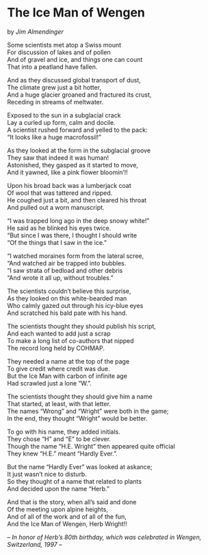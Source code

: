 # The Ice Man of Wengen

by *Jim Almendinger*

Some scientists met atop a Swiss mount\
For discussion of lakes and of pollen\
And of gravel and ice, and things one can count\
That into a peatland have fallen.

And as they discussed global transport of dust,\
The climate grew just a bit hotter,\
And a huge glacier groaned and fractured its crust,\
Receding in streams of meltwater.

Exposed to the sun in a subglacial crack\
Lay a curled up form, calm and docile.\
A scientist rushed forward and yelled to the pack:\
“It looks like a huge macrofossil!”

As they looked at the form in the subglacial groove\
They saw that indeed it was human!\
Astonished, they gasped as it started to move,\
And it yawned, like a pink flower bloomin’!!

Upon his broad back was a lumberjack coat\
Of wool that was tattered and ripped.\
He coughed just a bit, and then cleared his throat\
And pulled out a worn manuscript.

“I was trapped long ago in the deep snowy white!”\
He said as he blinked his eyes twice.\
“But since I was there, I thought I should write\
“Of the things that I saw in the ice.”

“I watched moraines form from the lateral scree,\
“And watched air be trapped into bubbles.\
“I saw strata of bedload and other debris\
“And wrote it all up, without troubles.”

The scientists couldn’t believe this surprise,\
As they looked on this white-bearded man\
Who calmly gazed out through his icy-blue eyes\
And scratched his bald pate with his hand.

The scientists thought they should publish his script,\
And each wanted to add just a scrap\
To make a long list of co-authors that nipped\
The record long held by COHMAP.

They needed a name at the top of the page\
To give credit where credit was due.\
But the Ice Man with carbon of infinite age\
Had scrawled just a lone “W.”.

The scientists thought they should give him a name\
That started, at least, with that letter.\
The names “Wrong” and “Wright” were both in the game;\
In the end, they thought “Wright” would be better.

To go with his name, they added initials.\
They chose “H” and “E” to be clever.\
Though the name “H.E. Wright” then appeared quite official\
They knew “H.E.” meant “Hardly Ever.”.

But the name “Hardly Ever” was looked at askance;\
It just wasn’t nice to disturb.\
So they thought of a name that related to plants\
And decided upon the name “Herb.”

And that is the story, when all’s said and done\
Of the meeting upon alpine heights,\
And of all of the work and of all of the fun,\
And the Ice Man of Wengen, Herb Wright!!

*-- In honor of Herb’s 80th birthday, which was celebrated in Wengen, Switzerland, 1997 --*

